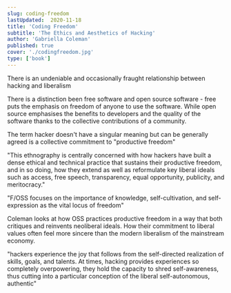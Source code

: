 ```yaml
---
slug: coding-freedom
lastUpdated:  2020-11-18
title: 'Coding Freedom'
subtitle: 'The Ethics and Aesthetics of Hacking'
author: 'Gabriella Coleman'
published: true
cover: './codingfreedom.jpg'
type: ['book']
---
```


There is an undeniable and occasionally fraught relationship between hacking and liberalism

There is a distinction been free software and open source software - free puts the emphasis on freedom of anyone to use the software. While open source emphasises the benefits to developers and the quality of the software thanks to the collective contributions of a community.

The term hacker doesn't have a singular meaning but can be generally agreed is a collective commitment to "productive freedom"

"This ethnography is centrally concerned with how hackers have built a dense ethical and technical practice that sustains their productive freedom, and in so doing, how they extend as well as reformulate key liberal ideals such as access, free speech, transparency, equal opportunity, publicity, and meritocracy."

"F/OSS focuses on the importance of knowledge, self-cultivation, and self-expression as the vital locus of freedom"

Coleman looks at how OSS practices productive freedom in a way that both critiques and reinvents neoliberal ideals. How their commitment to liberal values often feel more sincere than the modern liberalism of the mainstream economy.

"hackers experience the joy that follows from the self-directed realization of skills, goals, and talents. At times, hacking provides experiences so completely overpowering, they hold the capacity to shred self-awareness, thus cutting into a particular conception of the liberal self-autonomous, authentic"
